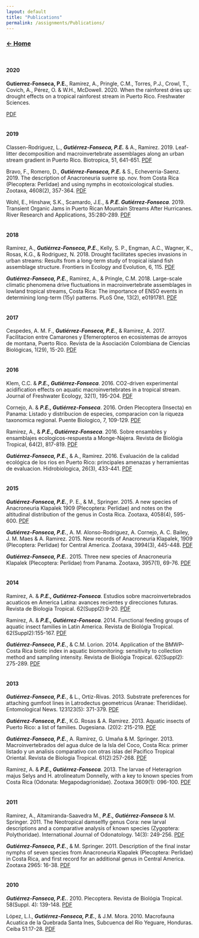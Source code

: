 ```yaml
---
layout: default
title: "Publications"
permalink: /assignments/Publications/
---
```



### [**$\leftarrow$ Home**](https://pegutierrezf.github.io/TropicalFreshwaterEcology/) 
<br>

#### __2020__

<p><strong>Gutierrez-Fonseca, P.E.</strong>, Ramirez, A., Pringle, C.M., Torres, P.J., Crowl, T., Covich, A., Pérez, O. & W.H., McDowell. 2020.  When the rainforest dries up: drought effects on a tropical rainforest stream in Puerto Rico. Freshwater Sciences.</p> [PDF](https://www.journals.uchicago.edu/doi/pdfplus/10.1086/708808) 
<br>
<br>

#### __2019__

Classen-Rodriguez, L., ***Gutiérrez-Fonseca, P.E.*** & A., Ramirez. 2019. Leaf-litter decomposition and macroinvertebrate assemblages along an urban stream gradient in Puerto Rico. Biotropica, 51, 641-651. [PDF](https://onlinelibrary.wiley.com/doi/full/10.1111/btp.12685?casa_token=SxRbcSedCnYAAAAA%3Ag-Xbuq6QzhwjpqJoNTLVGi9x9fpHaZnSbnGFXbBwWufOB9gATSKh7KJcAbfF3MyFZPoMvUh--5JAoMjd7w)

Bravo, F., Romero, D., ***Gutiérrez-Fonseca, P.E.*** & S., Echeverria-Saenz. 2019. The description of Anacroneuria suerre sp. nov. from Costa Rica (Plecoptera: Perlidae) and using nymphs in ecotoxicological studies. Zootaxa, 4608(2), 357-364. [PDF](https://www.biotaxa.org/Zootaxa/article/view/zootaxa.4608.2.9)

Wohl, E., Hinshaw, S.K., Scamardo, J.E., & ***P.E. Gutiérrez-Fonseca***. 2019. Transient Organic Jams in Puerto Rican Mountain Streams After Hurricanes. River Research and Applications, 35:280-289. [PDF](https://onlinelibrary.wiley.com/doi/full/10.1002/rra.3405)
<br>
<br>

#### __2018__

Ramirez, A., ***Gutiérrez-Fonseca, P.E.***, Kelly, S. P., Engman, A.C., Wagner, K., Rosas, K.G., & Rodriguez, N. 2018. Drought facilitates species invasions in urban streams: Results from a long-term study of tropical island fish assemblage structure. Frontiers in Ecology and Evolution, 6, 115.  [PDF](https://www.frontiersin.org/articles/10.3389/fevo.2018.00115/full?&utm_source=Email_to_authors_&utm_medium=Email&utm_content=T1_11.5e1_author&utm_campaign=Email_publication&field=&journalName=Frontiers_in_Ecology_and_Evolution&id=324301)  

***Gutiérrez-Fonseca, P.E.***, Ramirez, A., & Pringle, C.M. 2018. Large-scale climatic phenomena drive fluctuations in macroinvertebrate assemblages in lowland tropical streams, Costa Rica: The importance of ENSO events in determining long-term (15y) patterns. PLoS One, 13(2), e0191781.  [PDF](https://journals.plos.org/plosone/article?id=10.1371/journal.pone.0191781)
<br>
<br>

#### __2017__

Cespedes, A. M. F., ***Gutiérrez-Fonseca, P.E.***, & Ramirez, A. 2017. Facilitacion entre Camarones y Efemeropteros en ecosistemas de arroyos de montana, Puerto Rico. Revista de la Asociación Colombiana de Ciencias Biológicas, 1(29), 15-20. [PDF](https://revistaaccb.org/r/index.php/accb/article/view/136)
<br>
<br>

#### __2016__

Klem, C.C. & ***P.E., Gutiérrez-Fonseca***. 2016. CO2-driven experimental acidification effects on aquatic macroinvertebrates in a tropical stream.  Journal of Freshwater Ecology, 32(1), 195-204. [PDF](https://www.tandfonline.com/doi/full/10.1080/02705060.2016.1259126)

Cornejo, A. & ***P.E., Gutiérrez-Fonseca***. 2016. Orden Plecoptera (Insecta) en Panama: Listado y distribucion de especies, comparacion con la riqueza taxonomica regional.  Puente Biologico, 7, 109-129. [PDF](https://www.researchgate.net/publication/303137423_Orden_Plecoptera_Insecta_en_Panama_listado_distribucion_de_especies_comparacion_con_la_riqueza_taxonomica_regional) 

Ramirez, A., & ***P.E., Gutiérrez-Fonseca***. 2016. Sobre ensambles y ensamblajes ecologicos-respuesta a Monge-Najera. Revista de Biológia Tropical, 64(2), 817-819. [PDF](https://www.redalyc.org/pdf/449/44945722028.pdf)


***Gutiérrez-Fonseca, P.E.***, & A., Ramirez. 2016. Evaluación de la calidad ecológica de los rios en Puerto Rico: principales amenazas y herramientas de evaluacion. Hidrobiologica, 26(3), 433-441.  [PDF](http://www.scielo.org.mx/scielo.php?pid=S0188-88972016000300433&script=sci_arttext&tlng=en)
<br>
<br>

#### __2015__

***Gutiérrez-Fonseca, P.E.***, P. E., & M., Springer. 2015. A new species of Anacroneuria Klapalek 1909 (Plecoptera: Perlidae) and notes on the altitudinal distribution of the genus in Costa Rica. Zootaxa, 4058(4), 595-600. [PDF](https://cecb7f23-7089-45fb-b01c-28fecf16b375.filesusr.com/ugd/9d5d38_95160e47778247fb87c399116098129b.pdf)


***Gutiérrez-Fonseca, P.E.***, A. M. Alonso-Rodriguez, A. Cornejo, A. C. Bailey, J. M. Maes & A. Ramirez. 2015. New records of Anacroneuria Klapalek, 1909 (Plecoptera: Perlidae) for Central America. Zootaxa, 3994(3), 445-448. [PDF](https://cecb7f23-7089-45fb-b01c-28fecf16b375.filesusr.com/ugd/9d5d38_55980cc178a0460693b0e131eda7faf7.pdf)


***Gutiérrez-Fonseca, P.E.***. 2015. Three new species of Anacroneuria Klapalek (Plecoptera: Perlidae) from Panama. Zootaxa, 3957(1), 69-76. [PDF](https://cecb7f23-7089-45fb-b01c-28fecf16b375.filesusr.com/ugd/9d5d38_daf4e7701e9a4e7e978657531d5b8486.pdf)
<br>
<br>

#### __2014__

Ramirez, A. & ***P.E., Gutiérrez-Fonseca***. Estudios sobre macroinvertebrados acuaticos en America Latina: avances recientes y direcciones futuras. Revista de Biologia Tropical. 62(Suppl2):9-20. [PDF](https://www.scielo.sa.cr/scielo.php?script=sci_arttext&pid=s0034-77442014000600001)


Ramirez, A. & ***P.E., Gutiérrez-Fonseca***. 2014. Functional feeding groups of aquatic insect families in Latin America. Revista de Biológia Tropical. 62(Suppl2):155-167. [PDF](https://www.scielo.sa.cr/scielo.php?pid=S0034-77442014000600011&script=sci_arttext)


***Gutiérrez-Fonseca, P.E.***, & C.M. Lorion. 2014. Application of the BMWP-Costa Rica biotic index in aquatic biomonitoring: sensitivity to collection method and sampling intensity. Revista de Biológia Tropical. 62(Suppl2): 275-289. [PDF](https://www.scielo.sa.cr/scielo.php?pid=S0034-77442014000600018&script=sci_arttext&tlng=en)
<br>
<br>

#### __2013__

***Gutiérrez-Fonseca, P.E.***, & L., Ortiz-Rivas. 2013. Substrate preferences for attaching gumfoot lines in Latrodectus geometricus (Aranae: Theridiidae). Entomological News. 123123(5): 371-379. [PDF](https://bioone.org/journals/entomological-news/volume-123/issue-5/021.123.0508/Substrate-Preferences-for-Attaching-Gumfoot-Lines-in-Latrodectus-geometricus-Araneae/10.3157/021.123.0508.short)


***Gutiérrez-Fonseca, P.E.***, K.G. Rosas & A. Ramirez. 2013. Aquatic insects of Puerto Rico: a list of families. Dugesiana. (20)2: 215-219. [PDF](https://www.researchgate.net/publication/261913585_Aquatic_insects_of_Puerto_Rico_a_list_of_families)

***Gutiérrez-Fonseca, P.E.***, A. Ramirez, G. Umaña & M. Springer. 2013. Macroinvertebrados del agua dulce de la Isla del Coco, Costa Rica: primer listado y un analisis comparativo con otras islas del Pacifico Tropical Oriental. Revista de Biologia Tropical. 61(2):257-268. [PDF](https://www.scielo.sa.cr/pdf/rbt/v61n2/a14v61n2)

Ramirez, A. & ***P.E., Gutiérrez-Fonseca***. 2013. The larvae of Heteragrion majus Selys and H. atrolineatum Donnelly, with a key to known species from Costa Rica (Odonata: Megapodagrionidae). Zootaxa 3609(1): 096-100. [PDF](https://www.mapress.com/zootaxa/2013/f/z03609p100f.pdf)
<br>
<br>

#### __2011__

Ramirez, A., Altamiranda-Saavedra M., ***P.E., Gutiérrez-Fonseca*** & M. Springer. 2011. The Neotropical damselfly genus Cora: new larval descriptions and a comparative analysis of known species (Zygoptera: Polythoridae). International Journal of Odonatology. 14(3): 249-256. [PDF](https://www.tandfonline.com/doi/abs/10.1080/13887890.2011.616992)

***Gutiérrez-Fonseca, P.E.***, & M. Springer. 2011. Description of the final instar nymphs of seven species from Anacroneuria Klapalek (Plecoptera: Perlidae) in Costa Rica, and first record for an additional genus in Central America. Zootaxa 2965: 16-38. [PDF](https://www.researchgate.net/publication/259034499_Description_of_the_final_instar_nymphs_of_seven_species_from_Anacroneuria_Klapalek_Plecoptera_Perlidae_in_Costa_Rica_and_first_record_for_an_additional_genus_in_Central_America)
<br>
<br>

#### __2010__

***Gutiérrez-Fonseca, P.E.***. 2010. Plecoptera. Revista de Biológia Tropical. 58(Suppl. 4): 139-148. [PDF](https://www.scielo.sa.cr/scielo.php?pid=S0034-77442010000800006&script=sci_arttext&tlng=en) 

López, L.I., ***Gutiérrez-Fonseca, P.E.***, & J.M. Mora. 2010. Macrofauna Acuatica de la Quebrada Santa Ines, Subcuenca del Rio Yeguare, Honduras. Ceiba 51:17-28. [PDF](https://s3.amazonaws.com/academia.edu.documents/32831055/Lopez_et_al_macrofauna_Santa_Ines.pdf?response-content-disposition=inline%3B%20filename%3DMacroinvertebrados_de_Santa_Ines_Hondura.pdf&X-Amz-Algorithm=AWS4-HMAC-SHA256&X-Amz-Credential=ASIATUSBJ6BAI337CXXM%2F20200330%2Fus-east-1%2Fs3%2Faws4_request&X-Amz-Date=20200330T131928Z&X-Amz-Expires=3600&X-Amz-Security-Token=IQoJb3JpZ2luX2VjEPT%2F%2F%2F%2F%2F%2F%2F%2F%2F%2FwEaCXVzLWVhc3QtMSJHMEUCIFZq1%2BQC%2FzMZvJ%2ByJMOwNJLEWQQ72iNFBkbr3HWNCjEEAiEAynPLNjbvUf2qOrC%2BcwKfTkP5M5e5ahbxKLkp6Inn6TgqvQMI7f%2F%2F%2F%2F%2F%2F%2F%2F%2F%2FARAAGgwyNTAzMTg4MTEyMDAiDFe0EInn5fVTk7SkeiqRA0Uds8DPcGBLsfpfk1H8a2L0OP1Kj1VpKQ49ZCzaWcvsSyTCzT85x5m1PaV6o7Z5tC%2Bj3%2BCaUdgnYmLe%2BvzWHx%2FQmXmKyCF57DEgLiAULFhLmapFjMs6RuyP2xXc%2BuFCtnmT1ZCTcVTqheyzRmJi89gYZW1eQ%2BciDqnwLwAZflOA28KDQJLiyyl1h3XlmeZOhI0xMb50Podc%2FOSSZcorJ2uClLAtdTwDaQQcw1h4rgRhviEvP8yAmofBfEUyLn76Zqei8amretHlGvnD9XolHXSEOm9i6Dze1uTycxEH0G0ASRj6n3evHBI5agLHHhBD1t%2FqS5PM4FDDQpaI3%2F%2BvMwKrqLaS6w9MTt5OzBb7KjJA5C6YCtt81%2BpAZj%2BWqJjmhwXFWraSEOQY%2B9Bz6NwO0ElaF6a9vy%2FgtYa14K3cJMXdMevCfypiYFnhHu34mIRWoADDxI7pWa503oiBwD2w%2B7%2FB0eMNyDwzHhPr9Qy9tAzUYtvbSUHtb3kDmpFWHXJGKO5TLgsZAHiY81VpmAEuOH09MLq4h%2FQFOusBUokn9%2Bw4KGTNvQbQUFkcIU35%2BUSSnhoOnLg5Kiyz1%2BJmQXq6vf8Hb2DQN0j0nlA46AzFVzW2PSj3sam6FQPlvHeUmd%2BZj4lBtHTvblMwevCjczGGE5YysddYjMSzBvZs2odntZfJEMyN4Qr7vdS0S%2FFAnxt7KP2Dc2PhMzDCQTdv5nwrx3uHKf1yzDSzDhprVzesnuPShfLD%2FLHNzWSo%2F13YVcsbhfIsoWfzSUCWW8sM%2BQUhOoxbz4KRVEHtY2HYAODqSLbbyuGbk1an%2BPOtEfDBzOMYsx8%2FxOSwCg3KXt2uPJCgVwp6PbG1Zw%3D%3D&X-Amz-SignedHeaders=host&X-Amz-Signature=2ada0e87ee983dd91888d6d440c3acf68f1dde977bcc0d9c81c8abfeb8613e57)
<br>
<br>
<br>
<br>